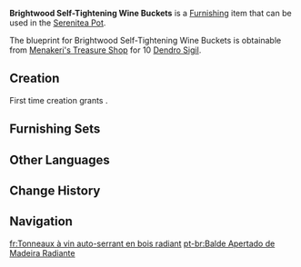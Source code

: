 {{Furnishing Infobox
|id             = 373162
|image          = Item Brightwood Self-Tightening Wine Buckets.png
|category       = Landscape
|subcategory    = Small Object
|quality        = 3
|adeptal_energy = 60
|load           = 35
|reduced_load   = 24
|description    = [[Brightwood]] round buckets used in [[Sumeru City]]'s taverns that are excellent at containing both alcohol and fresh water. It is said that someone once opened one such bucket that had lain idle in a corner for ten years, only to find that the water within did not have any odd flavor. When the cause was investigated, it was found that this bucket had used a special coating and self-tightening bucket hoop developed by the [[Akademiya]], with the original design intent being to store water effectively on ships for long voyages. Unfortunately, its high cost meant that it came to be used at scale by the more wealthy city stores instead...
|mention        = Sumeru Akademiya
|blueprint      = [[Menakeri's Treasure Shop]]
|source1        = 
}}
'''Brightwood Self-Tightening Wine Buckets''' is a [[Furnishing]] item that can be used in the [[Serenitea Pot]].

The blueprint for Brightwood Self-Tightening Wine Buckets is obtainable from [[Menakeri's Treasure Shop]] for 10 [[Dendro Sigil]].

==Creation==
First time creation grants {{Item|Trust|24|x=60}}.
{{Recipe
|type = Creation
|time = 14h
|Brightwood = 6
|Iron Chunk = 2
|sort = Brightwood;Iron Chunk
}}

==Furnishing Sets==
{{Craft Usage|type=Furnishing Set}}

==Other Languages==
{{Other Languages
|en       = Brightwood Self-Tightening Wine Buckets
|zhs      = 辉木自紧酒桶
|zhs_rm   = Huīmù Zìjǐn Jiǔtǒng
|zht      = 輝木自緊酒桶
|zht_rm   = Huīmù Zìjǐn Jiǔtǒng
|zh_tl    = 
|ja       = 輝光の酒樽
|ja_rm    = Kikou no Sakadaru
|ja_tl    = [[Brightwood]] Wine Cask
|ko       = 빛나는 나무 술통
|ko_tl    = Shining Wood Liquor Barrel
|es       = Tonel compacto de madera radiante
|es_tl    = Radiant Wood Compact Barrel
|fr       = Tonneaux à vin auto-serrant en bois radiant
|fr_tl    = Brightwood Self-Tightening Wine Barrels
|ru       = Самозатягивающиеся бочонки из сияющей древесины
|ru_tl    = Brightwood Self-Tightening Casks
|th       = ถังไม้ Brightwood รัดแน่น
|th_rm    = 
|th_tl    = 
|vi       = Thùng Rượu Gỗ Sáng Tự Khóa
|vi_tl    = 
|de       = Selbstspannende Fässer aus Hellholz
|de_tl    = Brightwood Self-Tightening Barrels
|id       = Tong Anggur Pengencang Diri dari Brightwood
|id_tl    = Brightwood Self-Tightening Wine Barrel
|pt       = Balde Apertado de Madeira Radiante
|pt_tl    = 
|tr       = Kendinden Sıkmalı Sarmal Şarap Kovaları
|tr_tl    = Self-Tightening Spiral Wine Buckets
|it       = Barilotti per vino autoserranti in Legno dello splendore
|it_tl    = Self-Locking Wine Barrels in Splendor Wood
}}

==Change History==
{{Change History|3.6}}

==Navigation==
{{Furnishing Navbox|exterior}}

[[fr:Tonneaux à vin auto-serrant en bois radiant]]
[[pt-br:Balde Apertado de Madeira Radiante]]